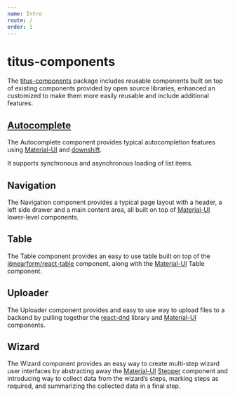 ```yaml
---
name: Intro
route: /
order: 1
---
```


# titus-components
The [titus-components](https://www.npmjs.com/package/@nearform/titus-components) package includes reusable components built on top of existing components provided by open source libraries, enhanced an customized to make them more easily reusable and include additional features.

## [Autocomplete](/autocomplete)
The Autocomplete component provides typical autocompletion features using [Material-UI](https://material-ui.com/) and [downshift](https://github.com/paypal/downshift).

It supports synchronous and asynchronous loading of list items.

## Navigation
The Navigation component provides a typical page layout with a header, a left side drawer and a main content area, all built on top of [Material-UI](https://material-ui.com/) lower-level components.

## Table
The Table component provides an easy to use table built on top of the [@nearform/react-table](https://github.com/nearform/react-table) component, along with the [Material-UI](https://material-ui.com/) Table component.

## Uploader
The Uploader component provides and easy to use way to upload files to a backend by pulling together the [react-dnd](https://github.com/react-dnd/react-dnd) library and [Material-UI](https://material-ui.com/) components.

## Wizard
The Wizard component provides an easy way to create multi-step wizard user interfaces by abstracting away the [Material-UI](https://material-ui.com/) [Stepper](https://material-ui.com/demos/steppers/) component and introducing way to collect data from the wizard’s steps, marking steps as required, and summarizing the collected data in a final step.

